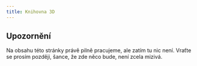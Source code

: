 ```yaml
---
title: Knihovna 3D
---
```


::: {.callout-important}

## Upozornění

Na obsahu této stránky právě pilně pracujeme, ale zatím tu nic není. 
Vraťte se prosím později, šance, že zde něco bude, není zcela mizivá.

:::
